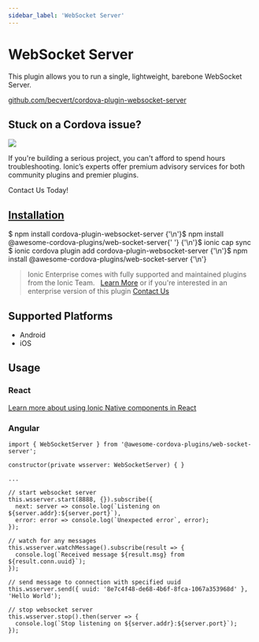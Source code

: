 ```yaml
---
sidebar_label: 'WebSocket Server'
---
```



# WebSocket Server

This plugin allows you to run a single, lightweight, barebone WebSocket Server.

<p>
  <a href="https://github.com/becvert/cordova-plugin-websocket-server" target="_blank" rel="noopener" className="git-link">github.com/becvert/cordova-plugin-websocket-server</a>
</p>

<h2>Stuck on a Cordova issue?</h2>
<DocsCard
  className="cordova-ee-card"
  header="Don't waste precious time on plugin issues."
  href="https://ionicframework.com/sales?product_of_interest=Ionic%20Native"
>
  <div>
    <img src="/docs/icons/native-cordova-bot.png" className="cordova-ee-img" />
    <p>If you're building a serious project, you can't afford to spend hours troubleshooting. Ionic’s experts offer premium advisory services for both community plugins and premier plugins.</p>
    <DocsButton className="native-ee-detail">Contact Us Today!</DocsButton>
  </div>
</DocsCard>

<h2 id="installation">
  <a href="#installation">Installation</a>
</h2>
<Tabs
  groupId="runtime"
  defaultValue="Capacitor"
  values={[
    { value: 'Capacitor', label: 'Capacitor' },
    { value: 'Cordova', label: 'Cordova' },
    { value: 'Enterprise', label: 'Enterprise' },
  ]}
>
  <TabItem value="Capacitor">
    <CodeBlock className="language-shell">
      $ npm install cordova-plugin-websocket-server {'\n'}$ npm install @awesome-cordova-plugins/web-socket-server{' '}
      {'\n'}$ ionic cap sync
    </CodeBlock>
  </TabItem>
  <TabItem value="Cordova">
    <CodeBlock className="language-shell">
      $ ionic cordova plugin add cordova-plugin-websocket-server {'\n'}$ npm install
      @awesome-cordova-plugins/web-socket-server {'\n'}
    </CodeBlock>
  </TabItem>
  <TabItem value="Enterprise">
    <blockquote>
      Ionic Enterprise comes with fully supported and maintained plugins from the Ionic Team. &nbsp;
      <a className="btn" href="https://ionic.io/docs/premier-plugins">Learn More</a> or if you're interested in an enterprise version of this plugin <a className="btn" href="https://ionicframework.com/sales?product_of_interest=Ionic%20Enterprise%20Engine">Contact Us</a>
    </blockquote>
  </TabItem>
</Tabs>

## Supported Platforms

- Android
- iOS

## Usage

### React

[Learn more about using Ionic Native components in React](../native-community.md#react)

### Angular

```tsx
import { WebSocketServer } from '@awesome-cordova-plugins/web-socket-server';

constructor(private wsserver: WebSocketServer) { }

...

// start websocket server
this.wsserver.start(8888, {}).subscribe({
  next: server => console.log(`Listening on ${server.addr}:${server.port}`),
  error: error => console.log(`Unexpected error`, error);
});

// watch for any messages
this.wsserver.watchMessage().subscribe(result => {
  console.log(`Received message ${result.msg} from ${result.conn.uuid}`);
});

// send message to connection with specified uuid
this.wsserver.send({ uuid: '8e7c4f48-de68-4b6f-8fca-1067a353968d' }, 'Hello World');

// stop websocket server
this.wsserver.stop().then(server => {
  console.log(`Stop listening on ${server.addr}:${server.port}`);
});

```
